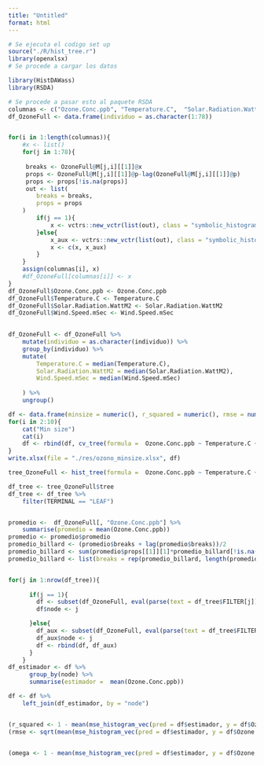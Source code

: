 ```yaml
---
title: "Untitled"
format: html
---
```



```r
# Se ejecuta el codigo set up
source("./R/hist_tree.r")
library(openxlsx)
# Se procede a cargar los datos

```



```r

library(HistDAWass)
library(RSDA)

# Se procede a pasar esto al paquete RSDA
columnas <- c("Ozone.Conc.ppb", "Temperature.C",  "Solar.Radiation.WattM2", "Wind.Speed.mSec")
df_OzoneFull <- data.frame(individuo = as.character(1:78))


for(i in 1:length(columnas)){
    #x <- list()
    for(j in 1:78){
        
     breaks <- OzoneFull@M[j,i][[1]]@x
     props <- OzoneFull@M[j,i][[1]]@p-lag(OzoneFull@M[j,i][[1]]@p)
     props <- props[!is.na(props)]
     out <- list(
        breaks = breaks, 
        props = props
    )
        if(j == 1){
            x <- vctrs::new_vctr(list(out), class = "symbolic_histogram")
        }else{
            x_aux <- vctrs::new_vctr(list(out), class = "symbolic_histogram") 
            x <- c(x, x_aux)
        }
    }
    assign(columnas[i], x)
    #df_OzoneFull[columnas[i]] <- x
}
df_OzoneFull$Ozone.Conc.ppb <- Ozone.Conc.ppb
df_OzoneFull$Temperature.C <- Temperature.C
df_OzoneFull$Solar.Radiation.WattM2 <- Solar.Radiation.WattM2
df_OzoneFull$Wind.Speed.mSec <- Wind.Speed.mSec
    

df_OzoneFull <- df_OzoneFull %>%
    mutate(individuo = as.character(individuo)) %>%
    group_by(individuo) %>%
    mutate(
        Temperature.C = median(Temperature.C), 
        Solar.Radiation.WattM2 = median(Solar.Radiation.WattM2),
        Wind.Speed.mSec = median(Wind.Speed.mSec)
        
    ) %>%
    ungroup()

```



```r
df <- data.frame(minsize = numeric(), r_squared = numeric(), rmse = numeric(), omega = numeric())
for(i in 2:10){
    cat("Min size")
    cat(i)
    df <- rbind(df, cv_tree(formula =  Ozone.Conc.ppb ~ Temperature.C + Solar.Radiation.WattM2 + Wind.Speed.mSec, data = df_OzoneFull,  minsize = i))
}
write.xlsx(file = "./res/ozono_minsize.xlsx", df)
```


```r
tree_OzoneFull <- hist_tree(formula =  Ozone.Conc.ppb ~ Temperature.C + Solar.Radiation.WattM2 + Wind.Speed.mSec, data = df_OzoneFull %>% dplyr::select(-individuo),  minsize = 3)

df_tree <- tree_OzoneFull$tree
df_tree <- df_tree %>%
    filter(TERMINAL == "LEAF")


promedio <-  df_OzoneFull[, "Ozone.Conc.ppb"] %>% 
    summarise(promedio = mean(Ozone.Conc.ppb))
promedio <- promedio$promedio
promedio_billard <- (promedio$breaks + lag(promedio$breaks))/2
promedio_billard <- sum(promedio$props[[1]][1]*promedio_billard[!is.na(promedio_billard)])
promedio_billard <- list(breaks = rep(promedio_billard, length(promedio$breaks)), props = rep(promedio$props[1], length(promedio$props)))


for(j in 1:nrow(df_tree)){
      
      if(j == 1){
        df <- subset(df_OzoneFull, eval(parse(text = df_tree$FILTER[j])))
        df$node <- j

      }else{
        df_aux <- subset(df_OzoneFull, eval(parse(text = df_tree$FILTER[j])))
        df_aux$node <- j
        df <- rbind(df, df_aux)
      }
    }
df_estimador <- df %>%
      group_by(node) %>%
      summarise(estimador =  mean(Ozone.Conc.ppb))

df <- df %>%
    left_join(df_estimador, by = "node")


(r_squared <- 1 - mean(mse_histogram_vec(pred = df$estimador, y = df$Ozone.Conc.ppb))/mean(mse_histogram(df$Ozone.Conc.ppb, promedio)))
(rmse <- sqrt(mean(mse_histogram_vec(pred = df$estimador, y = df$Ozone.Conc.ppb))))

    
(omega <- 1 - mean(mse_histogram_vec(pred = df$estimador, y = df$Ozone.Conc.ppb))/mean(mse_histogram(df$estimador, promedio_billard)))
```